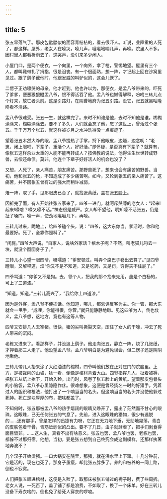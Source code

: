 ```yaml
---
---
---
```

title: 5
---



张五早落气了。那皮包骷髅似的面容青桔桔的，看去很吓人。听说，业障重的人死了，都这样。屋外，老女人在嚎哭，嚎几声，咝咝地喘几声，再嚎。院里人不多。因村里人都看祈雨去了，这哭声，没引来多少闲人。

小屋门口，是两个便衣，一个向里，一个向外，拿了枪，警惕地望。屋里有三个人，都叫鞋带扎了拇指，很是沮丧。有一个很面熟，想一阵，才记起上回在沙窝里见过。跟了鹞子截他时，他跟发威的叫驴似的，这会儿恹了。

二愣子正劝嚎哭的母亲，他才赶到。他也许以为，那便衣，是孟八爷带来的，吓死了爹爹，便恶狠狠瞪孟八爷，恨不得活吞了他。孟八爷也懒得解释，吩咐三转儿点个灯来，放亡者头前。这是引路灯，在阴曹地府为张五引路。没它，张五就黑咕隆咚看不清路。

孟八爷很难受。张五一生，就这样完了。来时不知谁是他，去时不知他是谁。糊糊涂涂来，糊糊涂涂去。要不了多久，人们就会忘了他，忘了这世上，曾活过个张五。千千万万个张五，就这样被岁月之水冲洗得没一点痕迹了。

望着张五木然大睁的眼，孟八爷搓热了手掌，捋下他眼皮，边焐，边念叨：“老崽，闭上眼吧，下辈子，重活个人，好好活。”却怀疑，是否真有下辈子？就算有，像张五这样杀业太重的人能不能再转成人？按佛教的说法，他得生生世世转成野兽，去偿还命债。莫非，他连个下辈子好好活人的机会也没了？

又想，人死了，亲人痛苦，朋友痛苦。那野兽死了，想来也会有痛苦的野兽。当初，他和张五的枪，不知造成了多少痛苦啊。如今，又轮到张五的亲人痛苦了。这痛苦，并不因张五曾有过的强大而稍许减弱。

焐一阵，取了手，见那眼皮已合了，就找张黄纸，盖在张五脸上。

因祈完了雨，有人开始往张五家来了。四爷一进门，就呵斥哭嚎的老女人：“起来!起来!嚎啥？嚎又嚎不活。”神态很是威严。女人却不望他，明知嚎不活张五，仍是扯了嗓门，嚎一声，使劲地咝咝几下，再嚎。

三转儿过来，跪地上，给四爷磕个头，说：“四爷，这大东你当。爹活时，你和他最要好。死了，全靠你照料了。”

“闲屁。”四爷大声说，“自家人，说啥外家话？棺木子呢？不然，叫老猫儿叼去一块，就没个囫囵身子了。”

三转儿小心望一眼四爷，嗫嚅道：“爹安顿过，叫弄个席巴子卷出去算了。”见四爷瞪眼，又解释道，烦“你又不是不知道，又是吃药，又是罚，穷得夹不住屁了。”

四爷骂道：“你爹又不是狗。去，领个人，把我的那个抬来先用，虽是个白杨的，可上了三道漆。”

“知道，知道。”三转儿高兴了，“我给你上四道漆。”

因为是外客，孟八爷不便插话。他知道，哪儿，都忌讳反客为主。你一管，那大东就会一甩手，“成哩，你能得很，你管。”就只能静静地瞅。见这四爷为人，倒也仗义，孟八爷想，这地方，竟也有这等人物。

四爷又安排几人去宰猪。很快，猪的尖叫撕裂天空，压住了女人的干嚎，冲去了死人带来的沉闷。

老栋又进来了。看那样子，并没追上鹞子。他走向张五，静立一阵，烧了几张纸，才押着那三人走了。他没望孟八爷。孟八爷明白是为避免误会，但二愣子还是阴阴地瞅他。

三转儿带几人抬来涂了大红油漆的棺材，四爷叫他们放在正对庄门的院脑里。上方，是被裁削的山坡，猛一看，倒像是棺材背着大山。四爷指挥几人，扯着被褥，把张五从炕上抬下，开始入殓。出门时，风卷了张五脸上的黄纸。望着那皮包骨头的小脑袋，孟八爷心里隐隐作疼。很难想象，这便是曾经扬名一时的好猎手。凭着过人的胆识和枪法，他打出了一个响当当的名头。但这响当当的名头并没使他躲过死神。死亡是块厚厚的布，把啥都盖了。

不知何时，张五那被孟八爷的热手焐闭的眼睛又睁开了，露出了茫然而不甘心的眼珠。这眼珠，已无任何张五的气息了。先前，进入这眼珠的猎物，很少有逃脱的……还有那手，曾是怎样的迅捷有力呀，它正在无力地下垂，无助地晃荡，青白的皮肤包着干骨，青筋蚯蚓似的凸出。要不了几日，虫子就肆虐了，把手们剥食得面目皆非。……这人生，真看不出有啥意义。张五也罢，孟八爷也罢，老栋也罢，都躲不过那归宿。他想，当初，要是张五想到自己终究会成这副模样，还那样执著地奔波不？

几个汉子开始烫猪。一口大锅安在院里，那猪，就在沸水里上下窜。十几分钟前，它是活的，现在也死了。那身子虽瘦，却比张五胖多了。养的和被养的一同上路，倒也不寂寞。

人们把张五顺进棺材，这便是入殓了。取那床被张五铺过的褥子时，费了些周折。老女人说，一死百了，盖了铺了都是浪费，不如取了，换了一个床单。好在三转儿没备下寿衣啥的，倒也免了给死人穿衣的啰唆。
